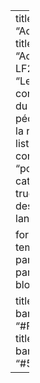 ---
title: "Actualités"
title-fr: "Actualités du LF2L"
subtitle: "Les dernières contributions du LF2L à la pédagogie et à la recherche"
listing:
  contents: "posts/*/*/*/*.qmd"
  categories: true
  sort: "date desc"
  include:
    lang: fr

format:
 html:    
   template-partials: 
     - partials/title-block.html  

title-block-banner: "#FFFFFF"
title-block-banner-color: "#592c8e"
---